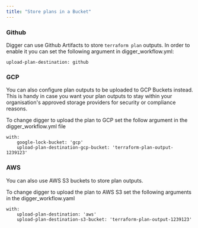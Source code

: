 ```yaml
---
title: "Store plans in a Bucket"
---
```


### Github 
Digger can use Github Artifacts to store `terraform plan` outputs. In order to enable it you can set the following argument in digger_workflow.yml:

```
upload-plan-destination: github
```

### GCP 
You can also configure plan outputs to be uploaded to GCP Buckets instead. This is handy in case you want your plan outputs to stay within your organisation's approved storage providers for security or compliance reasons.

To change digger to upload the plan to GCP set the follow argument in the digger_workflow.yml file

```
with:
    google-lock-bucket: 'gcp'
    upload-plan-destination-gcp-bucket: 'terraform-plan-output-1239123'
```

### AWS 
You can also use AWS S3 buckets to store plan outputs.  

To change digger to upload the plan to AWS S3 set the following arguments in the digger_workflow.yaml

```
with:
    upload-plan-destination: 'aws'
    upload-plan-destination-s3-bucket: 'terraform-plan-output-1239123'
```
